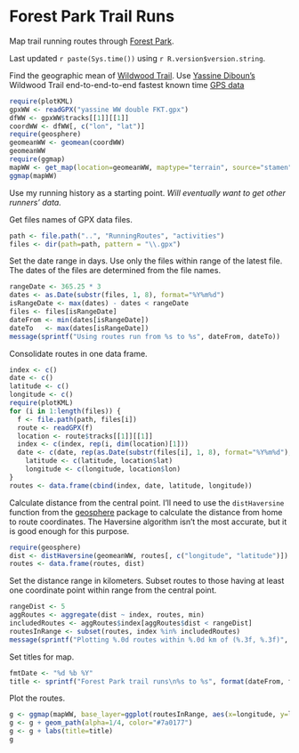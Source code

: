 Forest Park Trail Runs
======================
Map trail running routes through [Forest Park](http://www.portlandoregon.gov/parks/finder/index.cfm?&propertyid=127&action=ViewPark).

Last updated `r paste(Sys.time())` using `r R.version$version.string`.


Find the geographic mean of [Wildwood Trail](http://en.wikipedia.org/wiki/Forest_Park_(Portland,_Oregon)#Wildwood_Trail). Use [Yassine Diboun's](http://www.yassinediboun.com/) Wildwood Trail end-to-end-to-end fastest known time [GPS data](http://yassinediboun.com/yassinediboun/blog/item/wildwood-end-to-end-to-end-speed-record-605-miles?category_id=379)
```r
require(plotKML)
gpxWW <- readGPX("yassine WW double FKT.gpx")
dfWW <- gpxWW$tracks[[1]][[1]]
coordWW <- dfWW[, c("lon", "lat")]
require(geosphere)
geomeanWW <- geomean(coordWW)
geomeanWW
require(ggmap)
mapWW <- get_map(location=geomeanWW, maptype="terrain", source="stamen", zoom=12)
ggmap(mapWW)
```

Use my running history as a starting point. *Will eventually want to get other runners' data.*

Get files names of GPX data files.
```r
path <- file.path("..", "RunningRoutes", "activities")
files <- dir(path=path, pattern = "\\.gpx")
```
Set the date range in days. Use only the files within range of the latest file. The dates of the files are determined from the file names.
```r
rangeDate <- 365.25 * 3
dates <- as.Date(substr(files, 1, 8), format="%Y%m%d")
isRangeDate <- max(dates) - dates < rangeDate
files <- files[isRangeDate]
dateFrom <- min(dates[isRangeDate])
dateTo   <- max(dates[isRangeDate])
message(sprintf("Using routes run from %s to %s", dateFrom, dateTo))
```
Consolidate routes in one data frame.
```r
index <- c()
date <- c()
latitude <- c()
longitude <- c()
require(plotKML)
for (i in 1:length(files)) {
  f <- file.path(path, files[i])
  route <- readGPX(f)
  location <- route$tracks[[1]][[1]]
  index <- c(index, rep(i, dim(location)[1]))
  date <- c(date, rep(as.Date(substr(files[i], 1, 8), format="%Y%m%d"), dim(location)[1]))
	latitude <- c(latitude, location$lat)
	longitude <- c(longitude, location$lon)
}
routes <- data.frame(cbind(index, date, latitude, longitude))
```
Calculate distance from the central point. I'll need to use the `distHaversine` function from the [geosphere](http://www.inside-r.org/packages/cran/geosphere) package to calculate the distance from home to route coordinates. The Haversine algorithm isn't the most accurate, but it is good enough for this purpose.
```r
require(geosphere)
dist <- distHaversine(geomeanWW, routes[, c("longitude", "latitude")]) / 1000
routes <- data.frame(routes, dist)
```
Set the distance range in kilometers. Subset routes to those having at least one coordinate point within range from the central point.
```r
rangeDist <- 5
aggRoutes <- aggregate(dist ~ index, routes, min)
includedRoutes <- aggRoutes$index[aggRoutes$dist < rangeDist]
routesInRange <- subset(routes, index %in% includedRoutes)
message(sprintf("Plotting %.0d routes within %.0d km of (%.3f, %.3f)", length(includedRoutes), rangeDist, geomeanWW[1], geomeanWW[2]))
```
Set titles for map.
```r
fmtDate <- "%d %b %Y"
title <- sprintf("Forest Park trail runs\n%s to %s", format(dateFrom, fmtDate), format(dateTo, fmtDate))
```
Plot the routes.
```r
g <- ggmap(mapWW, base_layer=ggplot(routesInRange, aes(x=longitude, y=latitude, group=index)))
g <- g + geom_path(alpha=1/4, color="#7a0177")
g <- g + labs(title=title)
g
```
